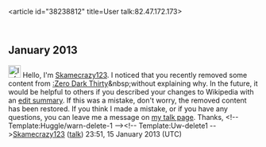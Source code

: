 <article id="38238812" title=User talk:82.47.172.173>
	<talkpage id="38238812" title="User talk:82.47.172.173">

== January 2013 ==

[[Image:Information.svg|25px|alt=|link=]] Hello, I'm [[User:Skamecrazy123|Skamecrazy123]]. I noticed that you recently removed some content from [[:Zero Dark Thirty]]&amp;nbsp;without explaining why. In the future, it would be helpful to others if you described your changes to Wikipedia with an [[Wikipedia:Edit summary|edit summary]]. If this was a mistake, don't worry, the removed content has been restored. If you think I made a mistake, or if you have any questions, you can leave me a message on [[User_talk:Skamecrazy123|my talk page]]. Thanks, &lt;!-- Template:Huggle/warn-delete-1 --&gt;&lt;!-- Template:Uw-delete1 --&gt;[[User:Skamecrazy123|Skamecrazy123]] ([[User talk:Skamecrazy123|talk]]) 23:51, 15 January 2013 (UTC)
	</talkpage>
</article>